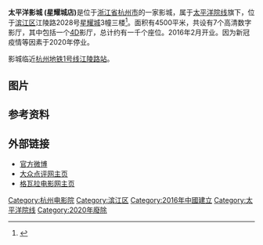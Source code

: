 {{expand|time=2016-04-03T08:50:02+00:00}}
'''太平洋影城 (星耀城店)'''是位于[[浙江省|浙江省]][[杭州市|杭州市]]的一家影城，属于[[太平洋院线|太平洋院线]]旗下，位于[[滨江区|滨江区]]江陵路2028号[[杭州星耀城|星耀城]]3幢三楼<ref>{{Cite web |url=http://www.fanqiedy.com/cinemas/6144.html |title=番茄电影网主页 |accessdate=2016-04-03 |archive-date=2016-09-19 |archive-url=https://web.archive.org/web/20160919165015/http://www.fanqiedy.com/cinemas/6144.html |dead-url=yes }}</ref>。面积有4500平米，共设有7个高清数字影厅，其中包括一个[[4D|4D]]影厅，总计约有一千个座位。2016年2月开业。因为新冠疫情等因素于2020年停业。

影城临近[[杭州地铁1号线|杭州地铁1号线]][[江陵路站|江陵路站]]。

== 图片 ==

== 参考资料 ==
{{reflist}}

== 外部链接 ==
*[http://www.weibo.com/u/5776564940 官方微博]
*[http://www.dianping.com/shop/57993812 大众点评网主页]{{Wayback|url=http://www.dianping.com/shop/57993812 |date=20160422193332 }}
*[http://www.gewara.com/cinema/285180964 格瓦拉电影网主页]{{Dead link|date=2018年9月 |bot=InternetArchiveBot |fix-attempted=yes }}

{{杭州电影院}}
[[Category:杭州电影院|Category:杭州电影院]]
[[Category:滨江区|Category:滨江区]]
[[Category:2016年中國建立|Category:2016年中國建立]]
[[Category:太平洋院线|Category:太平洋院线]]
[[Category:2020年廢除|Category:2020年廢除]]